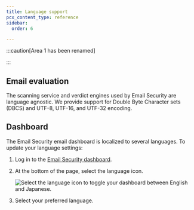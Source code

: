 ```yaml
---
title: Language support
pcx_content_type: reference
sidebar:
  order: 6

---
```



:::caution[Area 1 has been renamed]


<Render file="rename-area1-to-ces" />


:::

## Email evaluation

The scanning service and verdict engines used by Email Security are language agnostic. We provide support for Double Byte Character sets (DBCS) and UTF-8, UTF-16, and UTF-32 encoding.

## Dashboard

The Email Security email dashboard is localized to several languages. To update your language settings:

1. Log in to the [Email Security dashboard](https://horizon.area1security.com/).

2. At the bottom of the page, select the language icon.

    <div class="medium-img">

   ![Select the language icon to toggle your dashboard between English and Japanese.](~/assets/images/email-security/language-switcher.png)

    </div>

3. Select your preferred language.
